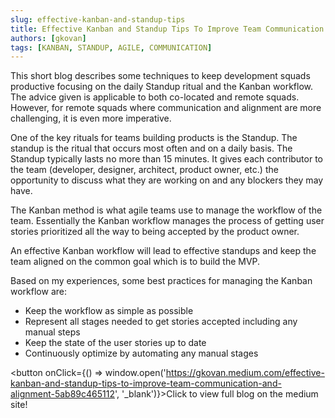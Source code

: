 ```yaml
---
slug: effective-kanban-and-standup-tips
title: Effective Kanban and Standup Tips To Improve Team Communication and Alignment
authors: [gkovan]
tags: [KANBAN, STANDUP, AGILE, COMMUNICATION]
---
```


This short blog describes some techniques to keep development squads productive focusing on the daily Standup ritual and the Kanban workflow. The advice given is applicable to both co-located and remote squads. However, for remote squads where communication and alignment are more challenging, it is even more imperative.

One of the key rituals for teams building products is the Standup. The standup is the ritual that occurs most often and on a daily basis. The Standup typically lasts no more than 15 minutes. It gives each contributor to the team (developer, designer, architect, product owner, etc.) the opportunity to discuss what they are working on and any blockers they may have.

The Kanban method is what agile teams use to manage the workflow of the team. Essentially the Kanban workflow manages the process of getting user stories prioritized all the way to being accepted by the product owner.

An effective Kanban workflow will lead to effective standups and keep the team aligned on the common goal which is to build the MVP.

Based on my experiences, some best practices for managing the Kanban workflow are:

* Keep the workflow as simple as possible
* Represent all stages needed to get stories accepted including any manual steps
* Keep the state of the user stories up to date
* Continuously optimize by automating any manual stages

<button onClick={() => window.open('https://gkovan.medium.com/effective-kanban-and-standup-tips-to-improve-team-communication-and-alignment-5ab89c465112', '_blank')}>Click to view full blog on the medium site!</button>



